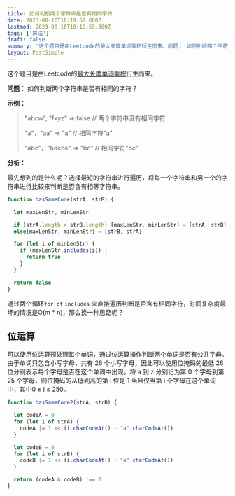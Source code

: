 ```yaml
---
title: 如何判断两个字符串是否有相同字符
date: 2023-08-16T18:19:59.000Z
lastmod: 2023-08-16T18:19:59.000Z
tags: ['算法']
draft: false
summary: '这个题目是由Leetcode的最大长度单词乘积衍生而来。问题： 如何判断两个字符串是否有相同的字符...'
layout: PostSimple
---
```


这个题目是由Leetcode的[最大长度单词乘积](https://leetcode.cn/problems/aseY1I/)衍生而来。

**问题：** 如何判断两个字符串是否有相同的字符？

**示例：** 

> "abcw", "fxyz"  => false // 两个字符串没有相同字符
> 
> "a"，"aa"  => "a" // 相同字符"a"
>
> "abc"，"bdcde"  => "bc" // 相同字符"bc"

**分析：**

最先想到的是什么呢？选择最短的字符串进行遍历，将每一个字符串和另一个的字符串进行比较来判断是否含有相等字符串。
```js
function hasSameCode(strA, strB) {

  let maxLenStr, minLenStr

  if (strA.length > strB.length) [maxLenStr, minLenStr] = [strA, strB]
  else[maxLenStr, minLenStr] = [strB, strA]

  for (let i of minLenStr) {
    if (maxLenStr.includes(i)) {
      return true
    }
  }

  return false
}
```

通过两个循环`for of` `includes` 来直接遍历判断是否含有相同字符，时间复杂度最坏的情况是O(m * n)，那么换一种思路呢？

## 位运算

可以使用位运算预处理每个单词，通过位运算操作判断两个单词是否有公共字母。由于单词只包含小写字母，共有 26 个小写字母，因此可以使用位掩码的最低 26  位分别表示每个字母是否在这个单词中出现。将 a 到 z 分别记为第 0 个字母到第 25 个字母，则位掩码的从低到高的第 i 位是 1 当且仅当第 i 个字母在这个单词中，其中0 ≤ i ≤ 250。
```js
function hasSameCode2(strA, strB) {

  let codeA = 0
  for (let i of strA) {
    codeA |= 1 << (i.charCodeAt() - "a".charCodeAt())
  }

  let codeB = 0
  for (let i of strB) {
    codeB |= 1 << (i.charCodeAt() - "a".charCodeAt())
  }

  return (codeA & codeB) !== 0
}
```





